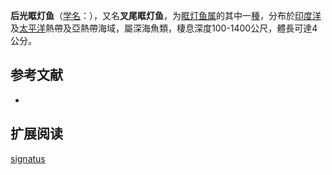 {{Speciesbox
| name = 叉尾眶灯鱼
| status = NE
| status_system = IUCN3.1
| image = 
| genus = Diaphus
| species = signatus
| authority = [[Gilbert|Gilbert]], 1908
| synonyms = 
}}

'''后光眶灯鱼'''（[[学名|学名]]：{{lang|la|''Diaphus signatus''}}），又名'''叉尾眶灯鱼'''，为[[眶灯鱼属|眶灯鱼属]]的其中一[[種|種]]，分布於[[印度洋|印度洋]]及[[太平洋|太平洋]]熱帶及亞熱帶海域，屬深海魚類，棲息深度100-1400公尺，體長可達4公分。

== 参考文献 ==
{{refbegin}}
*{{FishBase_species|genus=Diaphus|species=signatus|year=2012|month=1}}
{{refend}}

==扩展阅读==
{{refbegin}}
{{Wikispecies-inline|Diaphus signatus|叉尾眶灯鱼}}
{{refend}}
{{Taxonbar|from=Q3767641}}

[[Category:眶灯鱼属|signatus]]


{{灯笼鱼目小作品}}